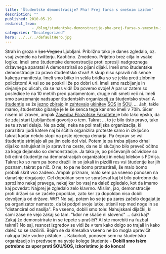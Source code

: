 ```yaml
---
title: 'Študentske demonstracije? Pha! Prej farsa s smešnim izidom'
description: ""
published: 2010-05-19
redirect_from: 
            - /blog/studentske-demonstracije-pha-prej-farsa-s-smesnim-izidom/swizec/1342
categories: "Uncategorized"
hero: ../../../defaultHero.jpg
---
```


Strah in groza v ~~Las Vegasu~~ Ljubljani. Približno tako je danes zgledalo, oz. vsaj zvenelo na twitterju. Kaotično. Zmedeno. Prijetno brez cilja in vsake logike. Imeli smo študentske demonstracije proti opresiji nadgroznega državnega aparata! A demonstrirali so pijani dijaki. Imeli smo študentske demonstracije za pravo študentsko stvar! A skup niso spravili niti sence kakega manifesta. Imeli smo bitko in sekla bridka so se jekla proti zlobnim policistom! A vsi so se poskrili že po dobri uri. Imeli smo razbijanje in divjanje po ulicah, da se nas vidi! Da povemo svoje! A par ur zatem so posledice le na 10 metrih pred parlamentom, drugje niti smeti več ni. Imeli smo zavzemanje nadsuper študentskih organizacij za študentsko stvar! A [študentje](http://www.facebook.com/pages/19-maj-2010-Sram-me-je-da-sem-student/122899267730285) se že [jezno](http://www.facebook.com/group.php?gid=112004728842213) [zbirajo](http://www.facebook.com/group.php?gid=115050728536417) in [zahtevajo](http://www.facebook.com/group.php?gid=124634080889905) [ukinitev](http://www.facebook.com/group.php?gid=124901234203021) [ŠOS](http://www.facebook.com/group.php?gid=118410654865056) [in](http://www.facebook.com/group.php?gid=108658565835490) [ŠOU](http://www.facebook.com/group.php?gid=120662134634976). ... Jah, takle mamo, študentsko gibanje je le še senca tega kar smo imeli v 70ih. Sicer nisem bil zraven, ampak [Zasedba Filozofske Fakultete ](http://sl.wikipedia.org/wiki/Manifest_zasedene_Filozofske_fakultete)je bilo tako epska, da še zdaj stari Ljubljančani govorijo o tem. Takrat ... to je bilo tisto pravo, tako se te stvari delajo. Ne pa zdaj, neka na pol mafijska organizacija, ki parazitira ljudi katere naj bi ščitila organizira proteste samo in izključno takrat kadar nekdo stopi na prste njenega denarja. Pa čeprav se vsi študentje strinjajo ali pa jim celo dol visi. Potem je pa treba pijano drhal dijaško nahujskat in jo spravit na ceste, da ne bi slučajno bilo preveč očitno za koga dejansko so demonstracije. Ja tako je, po pričevanjih očividcev so bili edini študentje na demonstracijah organizatorji in nekaj lolekov s FDV-ja. Takrat ko so nam pa bone dražili in so jokali in pizdili res vsi študentje kar jih poznam, takrat pa nič. O ne, to pa ne bomo protestirali, še malo bomo probali skrit vso zadevo. Ampak priznam, malo sem pa vseeno ponosen na današnje dogajanje. Cel dopoldan sem se spraševal kaj bi bilo potrebno da sprožimo nekaj pravega, nekaj kar bo vsaj na daleč zgledalo, kot da imamo kaj povedat: Najprej je zgledalo zelo klavrno. Mislim, jao, demonstracije proti državi so se začele popoldan, zato ker za dopoldan niso dobili dovoljenja od države. Wtf? No saj, potem ko se je pa zares začelo dogajat je pa organizator namesto, da bi podprl svoje lutke, stisnil rep med noge in se "distanciral od nasilja". Pa vseeno, dobili smo tole: Nahujskani dijački, ki sami zase ne vejo zakaj so tam. "kdor ne skače ni slovenc" ... čaki kaj? Zakaj že demonstrirate in se tepete s prašiči? Al ste morebiti na fuzbal tekmi? No saj, resnost izgredov se vidi že v tem kako dolgo so trajali in kako daleč so se razširili. Bojim se da Kresalka vseeno ne bo mogla upravičit nakupa tiste vodne pištolce ... Kakorkoli, ponosen sem na študentsko organizacijo in predvsem na svoje kolege študente - **Dobili smo iskro potrebno za upor proti ŠOU/ŠOS, izkoristimo jo do konca!**

